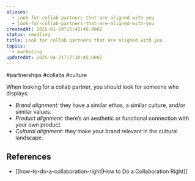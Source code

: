 ```yaml
---
aliases:
  - Look for collab partners that are aligned with you
  - look-for-collab-partners-that-are-aligned-with-you
createdAt: 2025-01-19T15:42:49.000Z
status: seedling
title: Look for collab partners that are aligned with you
topics:
  - marketing
updatedAt: 2025-04-21T17:30:45.000Z
---
```

#partnerships #collabs #culture

When looking for a collab partner, you should look for someone who displays:

- _Brand alignment:_ they have a similar ethos, a similar culture, and/or similar values.
- _Product alignment:_ there’s an aesthetic or functional connection with your own product.
- _Cultural alignment:_ they make your brand relevant in the cultural landscape.

## References

- [[how-to-do-a-collaboration-right|How to Do a Collaboration Right]]
